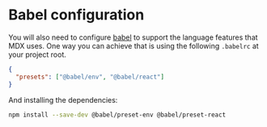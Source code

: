 # Babel configuration

You will also need to configure [babel][] to support the language features that
MDX uses. One way you can achieve that is using the following `.babelrc`
at your project root.

```json
{
  "presets": ["@babel/env", "@babel/react"]
}
```

And installing the dependencies:

```sh
npm install --save-dev @babel/preset-env @babel/preset-react
```

[babel]: https://babeljs.io

